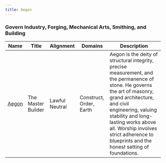 ```yaml
---
title: Aegon
---
```


### Govern Industry, Forging, Mechanical Arts, Smithing, and Building

| Name | Title | Alignment | Domains | Description |
| --- | --- | --- | --- | --- |
| [Aegon](/assets/pantheons/orange_pantheon/Aegon.jpg) | The Master Builder | Lawful Neutral | Construct, Order, Earth | Aegon is the deity of structural integrity, precise measurement, and the permanence of stone. He governs the art of masonry, grand architecture, and civil engineering, valuing stability and long-lasting works above all. Worship involves strict adherence to blueprints and the honest setting of foundations. |
